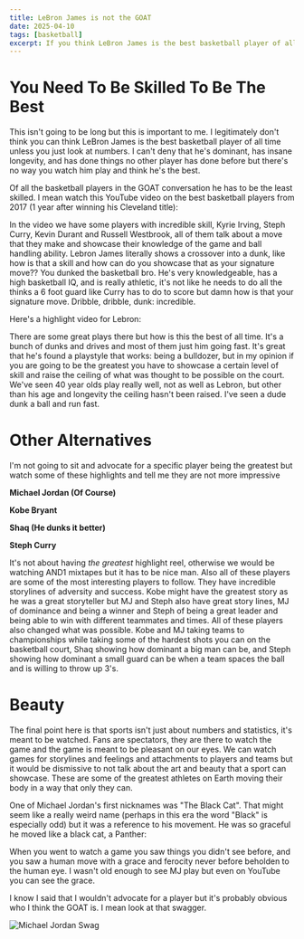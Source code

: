 ```yaml
---
title: LeBron James is not the GOAT
date: 2025-04-10
tags: [basketball]
excerpt: If you think LeBron James is the best basketball player of all time I think you don't have eyes or are just ignorant.
---
```



# You Need To Be Skilled To Be The Best

This isn't going to be long but this is important to me. I legitimately don't think you can think LeBron James is the best basketball player of all time unless you just look at numbers. I can't deny that he's dominant, has insane longevity, and has done things no other player has done before but there's no way you watch him play and think he's the best.

Of all the basketball players in the GOAT conversation he has to be the least skilled. I mean watch this YouTube video on the best basketball players from 2017 (1 year after winning his Cleveland title):

<YouTube id="5iMN8kfPCVM" title="Best NBA Players 2017" />

In the video we have some players with incredible skill, Kyrie Irving, Steph Curry, Kevin Durant and Russell Westbrook, all of them talk about a move that they make and showcase their knowledge of the game and ball handling ability. Lebron James literally shows a crossover into a dunk, like how is that a skill and how can do you showcase that as your signature move?? You dunked the basketball bro. He's very knowledgeable, has a high basketball IQ, and is really athletic, it's not like he needs to do all the thinks a 6 foot guard like Curry has to do to score but damn how is that your signature move. Dribble, dribble, dunk: incredible.

Here's a highlight video for Lebron:

<YouTube id="b117a8_jALE" title="LeBron James Highlights" />

There are some great plays there but how is this the best of all time. It's a bunch of dunks and drives and most of them just him going fast. It's great that he's found a playstyle that works: being a bulldozer, but in my opinion if you are going to be the greatest you have to showcase a certain level of skill and raise the ceiling of what was thought to be possible on the court. We've seen 40 year olds play really well, not as well as Lebron, but other than his age and longevity the ceiling hasn't been raised. I've seen a dude dunk a ball and run fast.

# Other Alternatives

I'm not going to sit and advocate for a specific player being the greatest but watch some of these highlights and tell me they are not more impressive

**Michael Jordan (Of Course)**
<YouTube id="jbW4f60dCNA" title="Michael Jordan Highlights" />

**Kobe Bryant**
<YouTube id="1fjhIWJSxfw" title="Kobe Bryant Highlights" />

**Shaq (He dunks it better)**
<YouTube id="3VlMSo7AXow" title="Shaq Highlights" />

**Steph Curry**
<YouTube id="NHhTMh0nURA" title="Steph Curry Highlights" />

It's not about having *the greatest* highlight reel, otherwise we would be watching AND1 mixtapes but it has to be nice man. Also all of these players are some of the most interesting players to follow. They have incredible storylines of adversity and success. Kobe might have the greatest story as he was a great storyteller but MJ and Steph also have great story lines, MJ of dominance and being a winner and Steph of being a great leader and being able to win with different teammates and times. All of these players also changed what was possible. Kobe and MJ taking teams to championships while taking some of the hardest shots you can on the basketball court, Shaq showing how dominant a big man can be, and Steph showing how dominant a small guard can be when a team spaces the ball and is willing to throw up 3's.

# Beauty

The final point here is that sports isn't just about numbers and statistics, it's meant to be watched. Fans are spectators, they are there to watch the game and the game is meant to be pleasant on our eyes. We can watch games for storylines and feelings and attachments to players and teams but it would be dismissive to not talk about the art and beauty that a sport can showcase. These are some of the greatest athletes on Earth moving their body in a way that only they can.

One of Michael Jordan's first nicknames was "The Black Cat". That might seem like a really weird name (perhaps in this era the word "Black" is especially odd) but it was a reference to his movement. He was so graceful he moved like a black cat, a Panther:

<YouTube id="WXErOmq3owg" title="Michael Jordan - The Black Cat" />

When you went to watch a game you saw things you didn't see before, and you saw a human move with a grace and ferocity never before beholden to the human eye. I wasn't old enough to see MJ play but even on YouTube you can see the grace.

I know I said that I wouldn't advocate for a player but it's probably obvious who I think the GOAT is. I mean look at that swagger.

![Michael Jordan Swag](/images/michael-jordan.jpg)